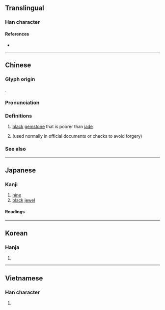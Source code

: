 {{also|九}}
{{character info/new}}
==Translingual==

===Han character===
{{Han char|rn=96|rad=玉|as=03|sn=7|four=17180|canj=MGNO|ids=⿰𤣩久}}

====References====
* {{Han ref|kx=0727.220|dkj=20846|dj=1139.170|hdz=21102.100|uh=7396|ud=29590|bh=A868|bd=43112}}

----

==Chinese==
{{zh-forms}}
===Glyph origin===
{{Han etym}}
{{Han compound|玉|久|ls=psc|c1=s|c2=p}}.

===Pronunciation===
{{zh-pron
|m=jiǔ
|c=gau2
|mn=kiú/káu
|mn_note=kiú - literary; káu - vernacular
|mc=y
|oc=y
|cat=
}}

===Definitions===
{{zh-hanzi}}

# [[black]] [[gemstone]] that is poorer than [[jade]]
# {{zh-alt-form|九|[[nine]]|tr=-|dot=}} (used normally in official documents or checks to avoid forgery)

===See also===
{{Chinese-numbers}}

{{cln|zh|numeral symbols|numerals}}

----

==Japanese==

===Kanji===
{{ja-kanji|grade=|rs=玉03}}

# [[nine]]
# [[black]] [[jewel]]

====Readings====
{{ja-readings
|goon=く
|kanon=きゅう
|kun=き, たま, ひさ
}}

----

==Korean==

===Hanja===
{{ko-hanja|hangeul=구|eumhun=|rv=gu|mr=ku|y=kwu}}

# {{rfdef|ko|sort=玉03}}

----

==Vietnamese==

===Han character===
{{vi-hantu|cửu|rs=玉03}}

# {{rfdef|vi|sort=玉03}}